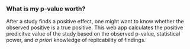 ### **What is my p-value worth?**

After a study finds a positive effect, one might want to know whether the observed positive is a true positive. 
This web app calculates the positive predicitve value of the study based on the observed p-value, statistical power, and *a priori* knowledge of replicability of findings.
